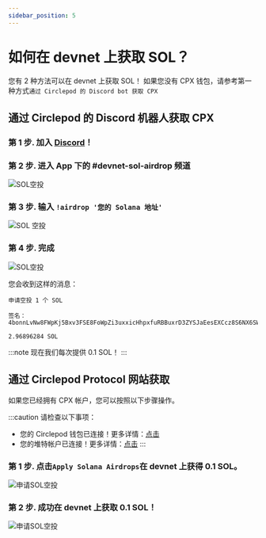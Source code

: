 ```yaml
---
sidebar_position: 5
---
```


# 如何在 devnet 上获取 SOL？

您有 2 种方法可以在 devnet 上获取 SOL！
如果您没有 CPX 钱包，请参考第一种方式`通过 Circlepod 的 Discord bot 获取 CPX`

## 通过 Circlepod 的 Discord 机器人获取 CPX

### 第 1 步. 加入 [Discord](https://discord.gg/D2pNA2e6Dw)！

### 第 2 步. 进入 **App** 下的 #devnet-sol-airdrop 频道

![SOL空投](/img/wallet/discord.png)

### 第 3 步. 输入 `!airdrop '您的 Solana 地址'`

![SOL 空投](/img/wallet/enter-address.png)

### 第 4 步. 完成

![SOL空投](/img/wallet/sol-airdrop.png)

您会收到这样的消息：

```
申请空投 1 个 SOL

签名：4bonnLvNw8FWpKj5Bxv3FSE8FoWpZi3uxxicHhpxfuRBBuxrD3ZYSJaEesEXCcz8S6NX6SWdJJFNuvsHNVfyRy8N

2.96896284 SOL
```
:::note
现在我们每次提供 0.1 SOL！
:::

## 通过 Circlepod Protocol 网站获取

如果您已经拥有 CPX 帐户，您可以按照以下步骤操作。

:::caution 请检查以下事项：

- 您的 Circlepod 钱包已连接！更多详情：[点击](/docs/wallet/connect-wallet)
- 您的堆特帐户已连接！更多详情：[点击](/docs/wallet/connect-twitter)
:::

### 第 1 步. 点击`Apply Solana Airdrops`在 devnet 上获得 0.1 SOL。

![申请SOL空投](/img/wallet/get-sol.png)

### 第 2 步. 成功在 devnet 上获取 0.1 SOL！

![申请SOL空投](/img/wallet/sol-succesfully.png)
